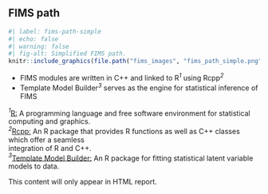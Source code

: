 ## FIMS path

```r
#| label: fims-path-simple
#| echo: false
#| warning: false
#| fig-alt: Simplified FIMS path.
knitr::include_graphics(file.path("fims_images", "fims_path_simple.png"))
```
- FIMS modules are written in C++ and linked to R*<sup>1</sup>* using Rcpp*<sup>2</sup>*
- Template Model Builder*<sup>3</sup>* serves as the engine for statistical inference of FIMS

*<sup>1</sup>*[R:](https://www.r-project.org/) A programming language and free software environment for statistical computing and graphics.<br>
*<sup>2</sup>*[Rcpp:](https://cran.r-project.org/web/packages/Rcpp/index.html) An R package that provides R functions as well as C++ classes which offer a seamless<br> integration of R and C++.<br>
*<sup>3</sup>*[Template Model Builder:](https://kaskr.github.io/adcomp/Introduction.html) An R package for fitting statistical latent variable models to data.<br>

::: {.content-visible when-format="html" unless-format="revealjs"}
This content will only appear in HTML report.
:::